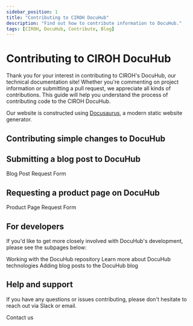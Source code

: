 ```yaml
---
sidebar_position: 1
title: "Contributing to CIROH DocuHub"
description: "Find out how to contribute information to DocuHub."
tags: [CIROH, DocuHub, Contribute, Blog]
---
```


# Contributing to CIROH DocuHub

Thank you for your interest in contributing to CIROH's DocuHub, our technical documentation site! Whether you're commenting on project information or submitting a pull request, we appreciate all kinds of contributions. This guide will help you understand the process of contributing code to the CIROH DocuHub.

Our website is constructed using [Docusaurus](https://docusaurus.io/), a modern static website generator.


## Contributing simple changes to DocuHub

<StepsCards
  steps={contributeSimpleDocsCards}
  containerId="add-docs-steps"
/>

## Submitting a blog post to DocuHub
<StepsCards
  steps={contributeBlogsDocsCards}
  containerId="add-blogs-steps"
/>

<div style={{'display':'flex', 'justifyContent':'center'}}>
  <Link class="button button--active button--primary" to="https://github.com/CIROH-UA/ciroh-ua_website/blob/main/.github/ISSUE_TEMPLATE/docuhub-blog-post.md">Blog Post Request Form</Link>
</div>

## Requesting a product page on DocuHub
<StepsCards
  steps={contributeProductsDocsCards}
  containerId="add-product-steps"
/>

<div style={{'display':'flex', 'justifyContent':'center'}}>
  <Link class="button button--active button--primary" to="https://github.com/CIROH-UA/ciroh-ua_website/issues/new?assignees=&labels=on-prem&projects=&template=product-request.md">Product Page Request Form</Link>
</div>

## For developers
If you'd like to get more closely involved with DocuHub's development, please see the subpages below:

<div style={{'display':'flex', 'justifyContent':'center', 'flexWrap':'wrap'}}>
  <Link class="button button--active button--primary" to="/docs/contribute/repository" style={{'margin':'0.7rem'}}>Working with the DocuHub repository</Link>
  <Link class="button button--active button--primary" to="/docs/contribute/technologies" style={{'margin':'0.7rem'}}>Learn more about DocuHub technologies</Link>
  <Link class="button button--active button--primary" to="/docs/contribute/blog" style={{'margin':'0.7rem'}}>Adding blog posts to the DocuHub blog</Link>
</div>

## Help and support
If you have any questions or issues contributing, please don't hesitate to reach out via Slack or email.

<Link class="button button--active button--primary" to="/contact">Contact us</Link>


